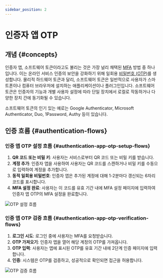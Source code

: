 ```yaml
---
sidebar_position: 2
---
```



# 인증자 앱 OTP

## 개념 \{#concepts}

인증자 앱, 소프트웨어 토큰이라고도 불리는 것은 가장 널리 채택된 [MFA](https://auth.wiki/mfa) 방법 중 하나입니다. 이는 온라인 서비스 인증의 보안을 강화하기 위해 일회용 [비밀번호 (OTP)](https://auth.wiki/otp)를 생성합니다. 물리적 하드웨어 토큰과 달리, 소프트웨어 토큰은 일반적으로 사용자가 스마트폰이나 컴퓨터 브라우저에 설치하는 애플리케이션이나 플러그인입니다. 소프트웨어 토큰은 인증자의 기능과 개별 사용자 설정에 따라 단일 장치에서 로컬로 작동하거나 다양한 장치 간에 동기화될 수 있습니다.

소프트웨어 토큰의 인기 있는 예로는 Google Authenticator, Microsoft Authenticator, Duo, 1Password, Authy 등이 있습니다.

## 인증 흐름 \{#authentication-flows}

### 인증 앱 OTP 설정 흐름 \{#authentication-app-otp-setup-flows}

1. **QR 코드 또는 비밀 키**: 사용자는 서비스로부터 QR 코드 또는 비밀 키를 받습니다.
2. **계정 추가**: 인증자 앱을 사용하여 사용자는 QR 코드를 스캔하거나 비밀 키를 수동으로 입력하여 계정을 추가합니다.
3. **동적 일회용 비밀번호**: 인증자 앱은 추가된 계정에 대해 1-2분마다 갱신되는 6자리 코드를 표시합니다.
4. **MFA 설정 완료**: 사용자는 이 코드를 유효 기간 내에 MFA 설정 페이지에 입력하여 인증자 앱 OTP의 MFA 설정을 완료합니다.

<img src={otpSetUpFlowImage} alt="OTP 설정 흐름" />

### 인증 앱 OTP 검증 흐름 \{#authentication-app-otp-verification-flows}

1. **로그인 시도**: 로그인 중에 사용자는 MFA를 요청받습니다.
2. **OTP 가져오기**: 인증자 앱을 열어 해당 계정의 OTP를 가져옵니다.
3. **OTP 입력**: 사용자는 앱에 표시된 OTP를 유효 기간 내에 2단계 인증 페이지에 입력합니다.
4. **인증**: 시스템은 OTP를 검증하고, 성공적으로 확인되면 접근을 허용합니다.

<img src={otpVerificationFlowImage} alt="OTP 검증 흐름" />
